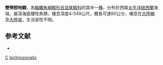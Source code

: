{{Speciesbox
| taxon = Coelorinchus biclinozonalis
| status = NE
| status_system = iucn3.1
| trend = unknow
| binomial_authority = [[Arai|Arai]] & [[Mcmillan|Mcmillan]], 1982
| synonyms = *''Caelorinchus biclinozonalis'', Arai & Mcmillan, 1982
}}
'''雙帶腔吻鱈'''，為[[輻鰭魚綱|輻鰭魚綱]][[鱈形目|鱈形目]][[鼠尾鱈科|鼠尾鱈科]]的其中一[[種|種]]，分布於西南[[太平洋|太平洋]][[紐西蘭|紐西蘭]]海域，屬深海底棲性魚類，棲息深度4-549公尺，體長可達60公分，棲息在[[大陸棚|大陸棚]]及[[大陸坡|大陸坡]]，生活習性不明。

==参考文献==
*{{FishBase_species|genus=Coelorinchus|species=biclinozonalis|year=2015|month=11}}

{{taxonbar}}
[[Category:1982年描述的鱼类|C]]
[[Category:腔吻鱈屬|biclinozonalis]]